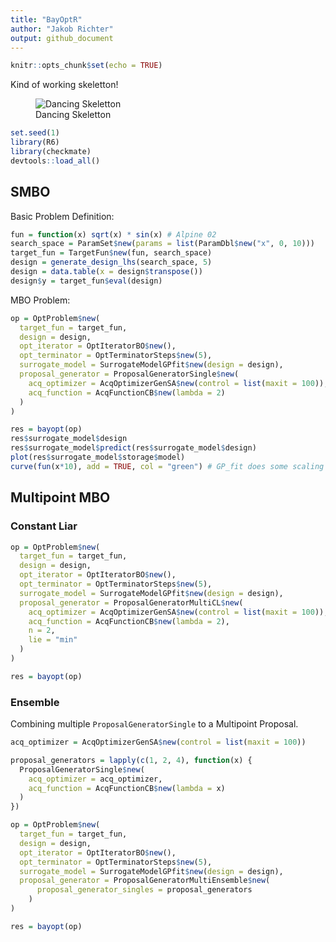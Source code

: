 ```yaml
---
title: "BayOptR"
author: "Jakob Richter"
output: github_document
---
```


```r
knitr::opts_chunk$set(echo = TRUE)
```

Kind of working skeletton!

![Dancing Skeletton](https://i.imgur.com/JODHF99.gif)

```r
set.seed(1)
library(R6)
library(checkmate)
devtools::load_all()
```

## SMBO 

Basic Problem Definition:

```r
fun = function(x) sqrt(x) * sin(x) # Alpine 02
search_space = ParamSet$new(params = list(ParamDbl$new("x", 0, 10)))
target_fun = TargetFun$new(fun, search_space)
design = generate_design_lhs(search_space, 5)
design = data.table(x = design$transpose())
design$y = target_fun$eval(design)
```

MBO Problem:

```r
op = OptProblem$new(
  target_fun = target_fun,
  design = design,
  opt_iterator = OptIteratorBO$new(),
  opt_terminator = OptTerminatorSteps$new(5),
  surrogate_model = SurrogateModelGPfit$new(design = design),
  proposal_generator = ProposalGeneratorSingle$new(
    acq_optimizer = AcqOptimizerGenSA$new(control = list(maxit = 100)),
    acq_function = AcqFunctionCB$new(lambda = 2)
  )
)

res = bayopt(op)
res$surrogate_model$design
res$surrogate_model$predict(res$surrogate_model$design)
plot(res$surrogate_model$storage$model)
curve(fun(x*10), add = TRUE, col = "green") # GP_fit does some scaling
```

## Multipoint MBO 

### Constant Liar

```r
op = OptProblem$new(
  target_fun = target_fun,
  design = design,
  opt_iterator = OptIteratorBO$new(),
  opt_terminator = OptTerminatorSteps$new(5),
  surrogate_model = SurrogateModelGPfit$new(design = design),
  proposal_generator = ProposalGeneratorMultiCL$new(
    acq_optimizer = AcqOptimizerGenSA$new(control = list(maxit = 100)),
    acq_function = AcqFunctionCB$new(lambda = 2),
    n = 2,
    lie = "min"
  )
)

res = bayopt(op)
```

### Ensemble

Combining multiple `ProposalGeneratorSingle` to a Multipoint Proposal.

```r
acq_optimizer = AcqOptimizerGenSA$new(control = list(maxit = 100))

proposal_generators = lapply(c(1, 2, 4), function(x) {
  ProposalGeneratorSingle$new(
    acq_optimizer = acq_optimizer,
    acq_function = AcqFunctionCB$new(lambda = x)
  )
})

op = OptProblem$new(
  target_fun = target_fun,
  design = design,
  opt_iterator = OptIteratorBO$new(),
  opt_terminator = OptTerminatorSteps$new(5),
  surrogate_model = SurrogateModelGPfit$new(design = design),
  proposal_generator = ProposalGeneratorMultiEnsemble$new(
      proposal_generator_singles = proposal_generators
    )
)

res = bayopt(op)
```


